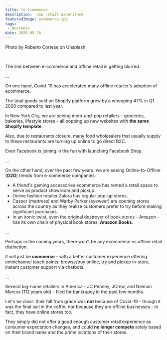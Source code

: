 ```yaml
---
title: (e-)commerce
description:  new retail experience
featuredImage: ecommerce.jpg
tags:
 - Business
date: 2020-05-26
---
```

<p style={{fontSize: "0.7em", fontStyle: "italic"}}>Photo by Roberto Cortese on Unsplash</p>

<br />

The line between e-commerce and offline retail is getting blurred.

...

On one hand, Covid-19 has accelerated many offline retailer's adoption of ecommerce.

The total goods sold on Shopify platform grew by a whooping 47% in Q1 2020 compared to last year.

In New York City, we are seeing mom-and-pop retailers - groceries, bakeries, lifestyle stores - all popping up new websites with **the same Shopify template**.

Also, due to restaurants closure, many food wholesalers that usually supply to these restaurants are turning up online to go direct B2C.

Even Facebook is joining in the fun with launching Facebook Shop.

...

On the other hand, over the past few years, we are seeing Online-to-Offline (**O2O**) trends from e-commerce companies:

- A friend's gaming accessories ecommerce has rented a retail space to serve as product showroom and pickup.
- Online fashion retailer Zalora has regular pop-up stores.
- Casper (mattress) and Warby Parker (eyewear) are opening stores across the country as they realize customers prefer to try before making significant purchases.
- In an ironic twist, even the original destroyer of book stores - Amazon - has its own chain of physical book stores, **Amazon Books**.




...

Perhaps in the coming years, there won't be any ecommerce vs offline retail distinction.

It will just be **commerce** - with a better customer experience offering omnichannel touch points: browse/buy online, try and pickup in-store, instant customer support via chatbots.

...


Several big-name retailers in America - JC Penney, JCrew, and Neiman Marcus (112 years old) - filed for bankrupcy in the past few months.


Let's be clear: their fall from grace was **not** because of Covid-19 - though it was the final nail in the coffin, nor because they are offline businesses - in fact, they have online stores too.


They simply did not offer a good enough customer retail experience as consumer expectation changes, and could **no longer compete** solely based on their brand name and the prime locations of their stores.